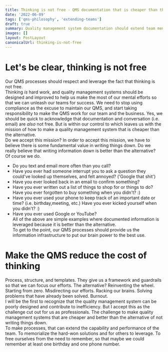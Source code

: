 ```yaml
---
title: Thinking is not free - QMS documentation that is cheaper than the alternative
date: '2022-06-09'
tags: ['qms-philosophy', 'extending-teams']
draft: true
summary: Quality management system documentation should extend team members abilities to get things done. Writing it down once is likely cheaper and more accurate than asking three times.
images: []
layout: PostLayout
canonicalUrl: thinking-is-not-free
---
```


# Let's be clear, thinking is not free

Our QMS processes should respect and leverage the fact that thinking is not free.  
Thinking _is_ hard work, and quality management systems should be designed and improved to help us make the most of our mental efforts so that we can unleash our teams for success. We need to stop using compliance as the excuse to maintain our QMS, and start taking responsibility to make the QMS work for our team and the business.
Yes, we should be quick to acknowledge that documentation and conversation (i.e. email) are _also_ not free. But is within our control to which leaves us with the mission of how to make a quality management system that is cheaper than the alternative.  
Do we accept this mission? In order to accept this mission, we have to believe there is some fundamental value in writing things down. Do we really believe that writing information down is better than the alternative?  
Of course we do.

- Do you text and email more often than you call?
- Have you ever had someone interrupt you to ask a question they could've looked up themselves, and felt annoyed? ('Google that shit')
- Have you ever looked back in an email to confirm something?
- Have you ever written out a list of things to shop for or things to do? Have you ever forgotten to buy something when you didn't? :)
- Have you ever used your phone to keep track of an important date or time? (i.e. birthday,meeting, etc.) Have you ever kicked yourself when you didn't? :)
- Have you ever used Google or YouTube?  
  All of the above are simple examples where documented information is leveraged because it is better than the alternative.  
  To get to the point, our QMS processes should provide us the information infrastructure to put our brain power to the best use.

# Make the QMS reduce the cost of thinking

Process, structure, and templates. They give us a framework and guardrails so that we can focus our efforts. The alternative? Reinventing the wheel. Starting from zero. Misdirecting our efforts. Racking our brains. Solving problems that have already been solved. Burnout.  
I will be the first to recognize that the quality management system can be poorly designed and contribute to inefficiency. But I accept this as the challenge cut out for us as professionals. The challenge to make quality management systems that are cheaper and better than the alternative of not writing things down.  
To make processes, that can extend the capability and performance of the team.
To memorialize the hard-won solutions and for others to leverage.
To free ourselves from the need to remember, so that maybe we could remember at least one birthday and one phone number.
